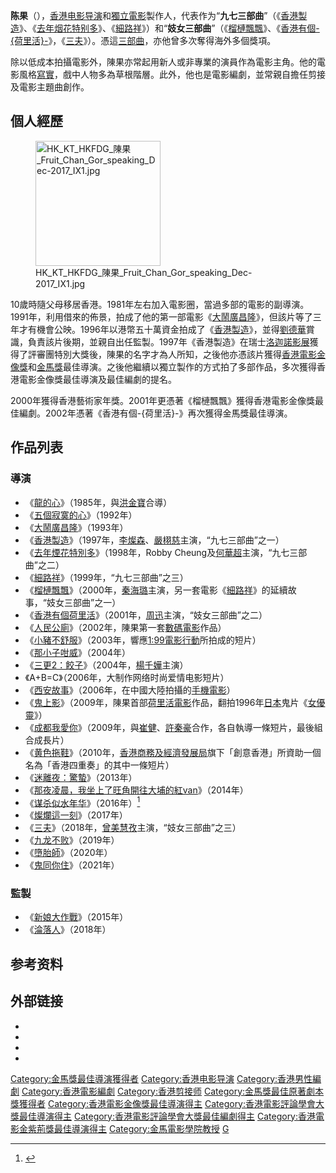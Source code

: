 {{Other uses}}
{{藝人
| 姓名 = 陳果
| 類型 = 導演
| 英文名 = Fruit Chan
| 圖片 = Fruit chan 20170728 hkac.jpg
| 國籍 = {{CNHK}}
| 籍貫 = [[中國|中國]][[廣東|廣東]]
| 出生日期 = {{birth_date_and _age|1959|4|15}}
| 出生地點 = {{CHN-1949}}[[廣東|廣東]]
| 出道日期 = 
| 出身地 = {{HKG-1959}}
| 配偶 = 
| 兒女 = 
| 職業 = 導演、編劇
| imdb = 0150897
| awards = 
| 電影 = 
| hkfcsawards = '''最佳電影'''<br />2019年 《[[三夫|三夫]]》<br />'''最佳导演'''<br />1998年 《[[香港製造|香港製造]]》<br />2015年 《[[那夜凌晨，我坐上了旺角開往大埔的紅VAN_(電影)|那夜凌晨，我坐上了旺角開往大埔的紅VAN]]》<br />2019年《[[三夫|三夫]]》<br />'''最佳編劇'''<br />1998年 《[[香港製造|香港製造]]》
| hongkongfilmawards = ''' 最佳導演 '''<br />1998年《[[香港製造|香港製造]]》<br/>''' 最佳編劇 '''<br />2001年《[[榴槤飄飄|榴槤飄飄]]》
| goldenhorseawards = '''最佳导演'''<br>1997年 《[[香港製造|香港製造]]》<br>2002年 《[[香港有個荷里活|香港有個荷里活]]》<br>'''最佳原著劇本'''<br>1997年 《[[香港製造|香港製造]]》<br>2000年 《[[細路祥|細路祥]]》<br>2001年 《[[榴槤飄飄|榴槤飄飄]]》
}}

'''陈果'''（{{bd|1959年|4月15日|catIdx=C陈}}），[[香港|香港]][[电影导演|电影导演]]和[[獨立電影|獨立電影]]製作人，代表作为“'''九七三部曲'''”（《[[香港製造|香港製造]]》、《[[去年烟花特别多|去年烟花特别多]]》、《[[細路祥_(1999年電影)|細路祥]]》）和“'''妓女三部曲'''”（《[[榴槤飄飄|榴槤飄飄]]》、《[[香港有個荷里活|香港有個-{荷里活}-]]》，《[[三夫|三夫]]》）。憑這[[三部曲|三部曲]]，亦他曾多次奪得海外多個獎項。

除以低成本拍攝電影外，陳果亦常起用新人或非專業的演員作為電影主角。他的電影風格[[寫實|寫實]]，戲中人物多為草根階層。此外，他也是電影編劇，並常親自擔任剪接及電影主題曲創作。

== 個人經歷 ==
[[File:HK_KT_HKFDG_陳果_Fruit_Chan_Gor_speaking_Dec-2017_IX1.jpg|200px]]

10歲時隨父母移居香港。1981年左右加入電影圈，當過多部的電影的副導演。1991年，利用借來的佈景，拍成了他的第一部電影《[[大鬧廣昌隆_(電影)|大鬧廣昌隆]]》，但該片等了三年才有機會公映。1996年以港幣五十萬資金拍成了《[[香港製造|香港製造]]》，並得[[劉德華|劉德華]]賞識，負責該片後期，並親自出任監製。1997年《香港製造》在瑞士[[洛迦諾影展|洛迦諾影展]]獲得了評審團特別大獎後，陳果的名字才為人所知，之後他亦憑該片獲得[[香港電影金像獎|香港電影金像獎]]和[[金馬獎|金馬獎]]最佳導演。之後他繼續以獨立製作的方式拍了多部作品，多次獲得香港電影金像獎最佳導演及最佳編劇的提名。

2000年獲得香港藝術家年獎。2001年更憑著《榴槤飄飄》獲得香港電影金像獎最佳編劇。2002年憑著《香港有個-{荷里活}-》再次獲得金馬獎最佳導演。

==作品列表==
===導演===
* 《[[龍的心|龍的心]]》（1985年，與[[洪金寶|洪金寶]]合導）
* 《[[五個寂寞的心|五個寂寞的心]]》（1992年）
* 《[[大鬧廣昌隆_(電影)|大鬧廣昌隆]]》（1993年）  
* 《[[香港製造|香港製造]]》（1997年，[[李燦森|李燦森]]、[[嚴栩慈|嚴栩慈]]主演，“九七三部曲”之一）
* 《[[去年煙花特別多|去年煙花特別多]]》（1998年，Robby Cheung及[[何華超|何華超]]主演，“九七三部曲”之二）
* 《[[細路祥_(1999年電影)|細路祥]]》（1999年，“九七三部曲”之三）
* 《[[榴槤飄飄|榴槤飄飄]]》（2000年，[[秦海璐|秦海璐]]主演，另一套電影《[[細路祥|細路祥]]》的延續故事，“妓女三部曲”之一）
* 《[[香港有個荷里活|香港有個荷里活]]》（2001年，[[周迅|周迅]]主演，“妓女三部曲”之二）
* 《[[人民公廁|人民公廁]]》（2002年，陳果第一套[[數碼電影|數碼電影]]作品）
* 《[[小豬不舒服|小豬不舒服]]》（2003年，響應[[1:99電影行動|1:99電影行動]]所拍成的短片）
* 《[[那小子咁威|那小子咁威]]》（2004年）
* 《[[饺子_(电影)|三更2：餃子]]》（2004年，[[楊千嬅|楊千嬅]]主演）
* 《A+B=C》（2006年，大制作网络时尚爱情电影短片）
* 《[[西安故事|西安故事]]》（2006年，在中國大陸拍攝的[[手機電影|手機電影]]）
* 《[[鬼上影|鬼上影]]》（2009年，陳果首部[[荷里活電影|荷里活電影]]作品，翻拍1996年[[日本|日本]]鬼片《[[女優靈|女優靈]]》）
* 《[[成都我愛你|成都我愛你]]》（2009年，與[[崔健|崔健]]、[[許秦豪|許秦豪]]合作，各自執導一條短片，最後組合成長片）
* 《[[黄色拖鞋|黄色拖鞋]]》（2010年，[[香港商務及經濟發展局|香港商務及經濟發展局]]旗下「創意香港」所資助一個名為「香港四重奏」的其中一條短片）
* 《[[迷離夜|迷離夜：驚蟄]]》（2013年）
* 《[[那夜凌晨，我坐上了旺角開往大埔的紅van_(電影)|那夜凌晨，我坐上了旺角開往大埔的紅van]]》（2014年）
* 《[[谋杀似水年华|谋杀似水年华]]》（2016年）<ref >{{cite web |url=http://news.mtime.com/2015/03/08/1540226.html |language= |title=陈果新片《谋杀似水年华》杀青 |publisher=Mtime时光网 |date=2015-03-09 |accessdate= |archive-date=2015-03-12 |archive-url=https://web.archive.org/web/20150312100402/http://news.mtime.com/2015/03/08/1540226.html |dead-url=no }}</ref>
* 《[[燦爛這一刻|燦爛這一刻]]》（2017年）
* 《[[三夫|三夫]]》（2018年，[[曾美慧孜|曾美慧孜]]主演，“妓女三部曲”之三）
* 《[[九龙不败|九龙不败]]》（2019年）
* 《[[墮胎師|墮胎師]]》（2020年）
* 《[[鬼同你住|鬼同你住]]》（2021年）

===監製===
* 《[[新娘大作戰|新娘大作戰]]》（2015年）
* 《[[淪落人|淪落人]]》（2018年）
{{commonscat|Chan Gor, Fruit 陳果}}

== 参考资料 ==
{{reflist}}

== 外部链接 ==
* {{hkmdb name|9124}}
* {{imdb name|0150897}}
* {{douban people}}
* {{mtime|892812|陈果}}

{{陈果}}
{{金馬獎最佳導演|第34·39屆}}
{{金馬獎最佳原著劇本|第34·37·38屆}}
{{香港電影金像獎最佳導演|第17屆}}
{{香港電影評論學會大獎最佳導演|第4·21·25屆}}
{{香港電影金紫荊獎最佳導演|第3屆}}
{{香港電影金像獎最佳編劇|第20屆}}
{{香港電影評論學會大獎最佳編劇|第9屆}}
{{五十大華語導演}}

{{Authority control}}
{{DEFAULTSORT:Chan陳}}
[[Category:金馬獎最佳導演獲得者|Category:金馬獎最佳導演獲得者]]
[[Category:香港电影导演|Category:香港电影导演]]
[[Category:香港男性編劇|Category:香港男性編劇]]
[[Category:香港電影編劇|Category:香港電影編劇]]
[[Category:香港剪接师|Category:香港剪接师]]
[[Category:金馬獎最佳原著劇本獎獲得者|Category:金馬獎最佳原著劇本獎獲得者]]
[[Category:香港電影金像獎最佳導演得主|Category:香港電影金像獎最佳導演得主]]
[[Category:香港電影評論學會大獎最佳導演得主|Category:香港電影評論學會大獎最佳導演得主]]
[[Category:香港電影評論學會大獎最佳編劇得主|Category:香港電影評論學會大獎最佳編劇得主]]
[[Category:香港電影金紫荊獎最佳導演得主|Category:香港電影金紫荊獎最佳導演得主]]
[[Category:金馬電影學院教授|Category:金馬電影學院教授]]
[[Category:陳姓|G]]